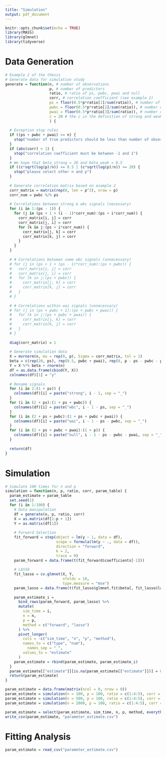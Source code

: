 ```yaml
---
title: "Simulation"
output: pdf_document
---
```


```r
knitr::opts_chunk$set(echo = TRUE)
library(MASS)
library(glmnet)
library(tidyverse)
```

# Data Generation
```r
# Example 2 of the thesis
# Generate data for simulation study
generate = function(n, # number of observations
                    p, # number of predictors
                    ratio, # ratio of ps, pwbc, pwai and null
                    corr, # correlation coefficient (see example 2)
                    ps = floor(0.5*p*ratio[1]/sum(ratio)), # number of strong signals
                    pwbc = floor(0.5*p*ratio[2]/sum(ratio)), # number of WBC signals
                    pwai = floor(0.5*p*ratio[3]/sum(ratio)), # number of WAI signals
                    c = 20 # the c in the definition of strong and weak 
                    ) {
  
  # Exception stop rules
  if ((ps + pwbc + pwai) >= n) {
    stop("number of true predictors should be less than number of observations")
  }
  if (abs(corr) > 1) {
    stop("correlation coefficient must be between -1 and 1")
  }
  # We hope that beta_strong = 20 and beta_weak = 0.5
  if ((c*sqrt(log(p)/n)) <= 0.5 | (c*sqrt(log(p)/n)) >= 20) {
    stop("please select other n and p")
  }
  
  # Generate correlation matrix based on example 2
  corr_matrix = matrix(rep(0, len = p^2), nrow = p)
  corr_num = pwbc %/% ps
  
  # Correlations between strong & wbc signals (necessary)
  for (i in 1:(ps - 1)) {
    for (j in (ps + 1 + (i - 1)*corr_num):(ps + i*corr_num)) {
      corr_matrix[i, j] = corr
      corr_matrix[j, i] = corr
      for (k in j:(ps + i*corr_num)) {
        corr_matrix[j, k] = corr
        corr_matrix[k, j] = corr
      }
    }
  }
  
  # # Correlations between some wbc signals (unnecessary)
  # for (j in (ps + 1 + (ps - 1)*corr_num):(ps + pwbc)) {
  #   corr_matrix[i, j] = corr
  #   corr_matrix[j, i] = corr
  #   for (k in j:(ps + pwbc)) {
  #     corr_matrix[j, k] = corr
  #     corr_matrix[k, j] = corr
  #   }
  # }
  
  # # Correlations within wai signals (unnecessary)
  # for (j in (ps + pwbc + 1):(ps + pwbc + pwai)) {
  #   for (k in j:(ps + pwbc + pwai)) {
  #     corr_matrix[j, k] = corr
  #     corr_matrix[k, j] = corr
  #   }
  # }
  
  diag(corr_matrix) = 1
  
  # Generate simulation data
  X = mvrnorm(n, mu = rep(0, p), Sigma = corr_matrix, tol = 1)
  beta = c(rep(20, ps), rep(0.5, pwbc + pwai), rep(0, p - ps - pwbc - pwai))
  Y = X %*% beta + rnorm(n)
  df = as.data.frame(cbind(Y, X))
  colnames(df)[1] = "y"
  
  # Rename signals
  for (i in 2:(1 + ps)) {
    colnames(df)[i] = paste("strong", i - 1, sep = "_")
  }
  for (i in (2 + ps):(1 + ps + pwbc)) {
    colnames(df)[i] = paste("wbc", i - 1 - ps, sep = "_")
  }
  for (i in (2 + ps + pwbc):(1 + ps + pwbc + pwai)) {
    colnames(df)[i] = paste("wai", i - 1 - ps - pwbc, sep = "_")
  }
  for (i in (2 + ps + pwbc + pwai):(1 + p)) {
    colnames(df)[i] = paste("null", i - 1 - ps - pwbc - pwai, sep = "_")
  }
  
  return(df)
}
```

# Simulation
```r
# Simulate 100 times for n and p
simulation = function(n, p, ratio, corr, param_table) {
  param_estimate = param_table
  set.seed(1)
  for (i in 1:100) {
    # Data manipulation
    df = generate(n, p, ratio, corr)
    X = as.matrix(df[1:p + 1])
    Y = as.matrix(df[1])
    
    # Forward Selection
    fit_forward = step(object = lm(y ~ 1, data = df),
                       scope = formula(lm(y ~ ., data = df)),
                       direction = "forward",
                       k = 2,
                       trace = 0)
    param_forward = data.frame(t(fit_forward$coefficients[-1]))
    
    # LASSO
    fit_lasso = cv.glmnet(X, Y, 
                          nfolds = 10, 
                          type.measure = "mse") 
    param_lasso = data.frame(t(fit_lasso$glmnet.fit$beta[, fit_lasso$lambda == fit_lasso$lambda.1se]))
    
    param_estimate_i =
      bind_rows(param_forward, param_lasso) %>% 
      mutate(
        sim_time = i,
        n = n,
        p = p,
        method = c("forward", "lasso")
      ) %>% 
      pivot_longer(
        cols = -c("sim_time", "n", "p", "method"),
        names_to = c("type", "num"),
          names_sep = "_",
        values_to = "estimate"
      )
    param_estimate = rbind(param_estimate, param_estimate_i)
  }
  param_estimate[["estimate"]][is.na(param_estimate[["estimate"]])] = 0
  return(param_estimate)
}

param_estimate = data.frame(matrix(ncol = 0, nrow = 0))
param_estimate = simulation(n = 100, p = 100, ratio = c(1:4:5), corr = 0.6, param_table = param_estimate)
param_estimate = simulation(n = 500, p = 100, ratio = c(1:4:5), corr = 0.6, param_table = param_estimate)
param_estimate = simulation(n = 2000, p = 100, ratio = c(1:4:5), corr = 0.6, param_table = param_estimate)

param_estimate = select(param_estimate, sim_time, n, p, method, everything())
write_csv(param_estimate, "parameter_estimate.csv")
```

# Fitting Analysis

\begin{tabular}{c|c|c|c}
\hline  
Settings & Case 1 & Case 2  \\
\hline  
Number of Predictors & 100 & 500\\
Strong Signals & 3 & 3\\
Weak-Correlated Signals & 30 & 30\\
Weak-Independent Signals & 30 & 30\\
Null Signals & 67 & 67\\
\hline
\end{tabular}

```r
param_estimate = read_csv("parameter_estimate.csv")
```

